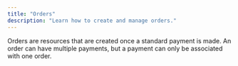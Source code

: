 ```yaml
---
title: "Orders"
description: "Learn how to create and manage orders."
---
```


Orders are resources that are created once a standard payment is made. An order can have multiple payments, but a payment can only be associated with one order.
